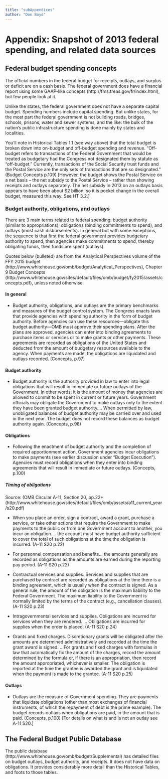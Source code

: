 ```yaml
---
title: "subAppendices"
author: "Don Boyd"
---
```


# Appendix:  Snapshot of 2013 federal spending, and related data sources
## Federal budget spending concepts
The official numbers in the federal budget for receipts, outlays, and surplus or deficit are on a cash basis. The federal government does have a financial report using some GAAP-like concepts (http://fms.treas.gov/fr/index.html), but few people look at it.

Unlike the states, the federal government does not have a separate capital budget. Spending numbers include capital spending. But unlike states, for the most part the federal government is not building roads, bridges, schools, prisons, water and sewer systems, and the like: the bulk of the nation’s public infrastructure spending is done mainly by states and localities.

You’ll note in Historical Tables 1.1 (see way above) that the total budget is broken down into on-budget and off-budget spending and revenue. “Off-budget refers to transactions of the Federal Government that would be treated as budgetary had the Congress not designated them by statute as “off-budget.” Currently, transactions of the Social Security trust funds and the Postal Service are the only sets of transactions that are so designated.” (Budget Concepts p.109) [However, the budget shows the Postal Service on a net basis – the net subsidy to the Postal Service – rather than showing receipts and outlays separately. The net subsidy in 2013 on an outlays basis appears to have been about $2 billion, so it is pocket change in the overall budget, measured this way. See HT 3.2.]

### Budget authority, obligations, and outlays
There are 3 main terms related to federal spending: budget authority (similar to appropriations), obligations (binding commitments to spend), and outlays (most cash disbursements). In general but with some exceptions, the sequence is that first the federal government provides budgetary authority to spend, then agencies make commitments to spend, thereby obligating funds, then funds are spent (outlays).

Quotes below (bulleted) are from the Analytical Perspectives volume of the FFY 2015 budget (http://www.whitehouse.gov/omb/budget/Analytical_Perspectives), Chapter 9 Budget Concepts (http://www.whitehouse.gov/sites/default/files/omb/budget/fy2015/assets/concepts.pdf), unless noted otherwise.

#### In general
* Budget authority, obligations, and outlays are the primary benchmarks and measures of the budget control system. The Congress enacts laws that provide agencies with spending authority in the form of budget authority. Before agencies can use these resources—obligate this budget authority—OMB must approve their spending plans. After the plans are approved, agencies can enter into binding agreements to purchase items or services or to make grants or other payments. These agreements are recorded as obligations of the United States and deducted from the amount of budgetary resources available to the agency. When payments are made, the obligations are liquidated and outlays recorded. (Concepts, p.97)

#### Budget authority
* Budget authority is the authority provided in law to enter into legal obligations that will result in immediate or future outlays of the Government. In other words, it is the amount of money that agencies are allowed to commit to be spent in current or future years. Government officials may obligate the Government to make outlays only to the extent they have been granted budget authority…. When permitted by law, unobligated balances of budget authority may be carried over and used in the next year. The budget does not record these balances as budget authority again. (Concepts, p.98)

#### Obligations
* Following the enactment of budget authority and the completion of required apportionment action, Government agencies incur obligations to make payments (see earlier discussion under “Budget Execution”). Agencies must record obligations when they enter into binding agreements that will result in immediate or future outlays. (Concepts, p.100)

##### Timing of obligations
Source: (OMB Circular A-11, Section 20, pp.22+ (http://www.whitehouse.gov/sites/default/files/omb/assets/a11_current_year/s20.pdf)

* When you place an order, sign a contract, award a grant, purchase a service, or take other actions that require the Government to make payments to the public or from one Government account to another, you incur an obligation…. the account must have budget authority sufficient to cover the total of such obligations at the time the obligation is incurred. (A-11 S20 p.22)

* For personnel compensation and benefits… the amounts generally are recorded as obligations as the amounts are earned during the reporting pay period. (A-11 S20 p.22)

* Contractual services and supplies. Services and supplies that are purchased by contract are recorded as obligations at the time there is a binding agreement, which is usually when the contract is signed. As a general rule, the amount of the obligation is the maximum liability to the Federal Government. The maximum liability to the Government is normally limited by the terms of the contract (e.g., cancellation clauses). (A-11 S20 p.23)

* Intragovernmental services and supplies. Obligations are incurred for services when they are rendered. ... Obligations are incurred for supplies when the order is placed. (A-11 S20 p.24)

* Grants and fixed charges. Discretionary grants will be obligated after the amounts are determined administratively and recorded at the time the grant award is signed. …For grants and fixed charges with formulas in law that automatically fix the amount of the charges, record the amount determined by the formula or, if there is an appropriation, then record the amount appropriated, whichever is smaller. The obligation is reported at the time the grantee is awarded the grant and is liquidated when the payment is made to the grantee. (A-11 S20 p.25)

#### Outlays
* Outlays are the measure of Government spending. They are payments that liquidate obligations (other than most exchanges of financial instruments, of which the repayment of debt is the prime example). The budget records outlays when obligations are paid, in the amount that is paid. (Concepts, p.100) [For details on what is and is not an outlay see A-11 S20.]

## The Federal Budget Public Database
The public database (http://www.whitehouse.gov/omb/budget/Supplemental) has detailed files on budget outlays, budget authority, and receipts. It does not have data on obligations. It provides considerably more detail than the Historical Tables, and foots to those tables.

